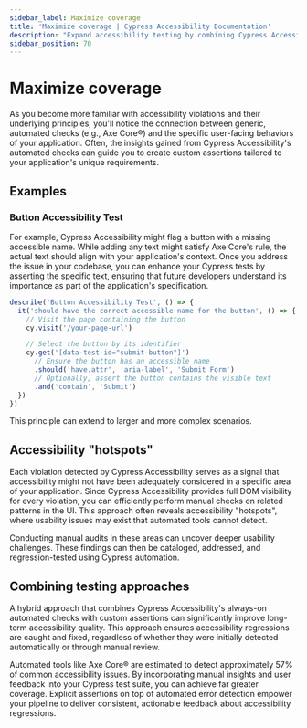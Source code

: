 ```yaml
---
sidebar_label: Maximize coverage
title: 'Maximize coverage | Cypress Accessibility Documentation'
description: "Expand accessibility testing by combining Cypress Accessibility's automated checks with custom assertions tailored to your application."
sidebar_position: 70
---
```


# Maximize coverage

As you become more familiar with accessibility violations and their underlying principles, you'll notice the connection between generic, automated checks (e.g., Axe Core®) and the specific user-facing behaviors of your application. Often, the insights gained from Cypress Accessibility's automated checks can guide you to create custom assertions tailored to your application's unique requirements.

## Examples

### Button Accessibility Test

For example, Cypress Accessibility might flag a button with a missing accessible name. While adding any text might satisfy Axe Core's rule, the actual text should align with your application's context. Once you address the issue in your codebase, you can enhance your Cypress tests by asserting the specific text, ensuring that future developers understand its importance as part of the application's specification.

```js
describe('Button Accessibility Test', () => {
  it('should have the correct accessible name for the button', () => {
    // Visit the page containing the button
    cy.visit('/your-page-url')

    // Select the button by its identifier
    cy.get('[data-test-id="submit-button"]')
      // Ensure the button has an accessible name
      .should('have.attr', 'aria-label', 'Submit Form')
      // Optionally, assert the button contains the visible text
      .and('contain', 'Submit')
  })
})
```

This principle can extend to larger and more complex scenarios.

## Accessibility "hotspots"

Each violation detected by Cypress Accessibility serves as a signal that accessibility might not have been adequately considered in a specific area of your application. Since Cypress Accessibility provides full DOM visibility for every violation, you can efficiently perform manual checks on related patterns in the UI. This approach often reveals accessibility "hotspots", where usability issues may exist that automated tools cannot detect.

Conducting manual audits in these areas can uncover deeper usability challenges. These findings can then be cataloged, addressed, and regression-tested using Cypress automation.

## Combining testing approaches

A hybrid approach that combines Cypress Accessibility's always-on automated checks with custom assertions can significantly improve long-term accessibility quality. This approach ensures accessibility regressions are caught and fixed, regardless of whether they were initially detected automatically or through manual review.

Automated tools like Axe Core® are estimated to detect approximately 57% of common accessibility issues. By incorporating manual insights and user feedback into your Cypress test suite, you can achieve far greater coverage. Explicit assertions on top of automated error detection empower your pipeline to deliver consistent, actionable feedback about accessibility regressions.
